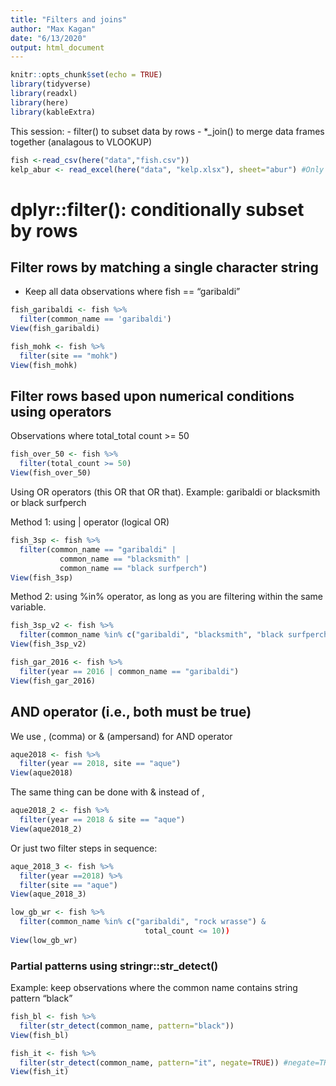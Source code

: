 ```yaml
---
title: "Filters and joins"
author: "Max Kagan"
date: "6/13/2020"
output: html_document
---
```


```r
knitr::opts_chunk$set(echo = TRUE)
library(tidyverse)
library(readxl)
library(here)
library(kableExtra)
```

This session:
- filter() to subset data by rows
- *_join() to merge data frames together (analagous to VLOOKUP)

```r
fish <-read_csv(here("data","fish.csv"))
kelp_abur <- read_excel(here("data", "kelp.xlsx"), sheet="abur") #Only read in sheet called "abur"
```

# dplyr::filter(): conditionally subset by rows

## Filter rows by matching a single character string
- Keep all data observations where fish == "garibaldi"

```r
fish_garibaldi <- fish %>%
  filter(common_name == 'garibaldi')
View(fish_garibaldi)
```

```r
fish_mohk <- fish %>%
  filter(site == "mohk")
View(fish_mohk)
```

## Filter rows based upon numerical conditions using operators

Observations where total_total count >= 50

```r
fish_over_50 <- fish %>%
  filter(total_count >= 50)
View(fish_over_50)
```

Using OR operators (this OR that OR that). Example: garibaldi or blacksmith or black surfperch

Method 1: using | operator (logical OR)

```r
fish_3sp <- fish %>%
  filter(common_name == "garibaldi" |
           common_name == "blacksmith" | 
           common_name == "black surfperch")
View(fish_3sp)
```

Method 2: using %in% operator, as long as you are filtering within the same variable. 

```r
fish_3sp_v2 <- fish %>%
  filter(common_name %in% c("garibaldi", "blacksmith", "black surfperch"))
View(fish_3sp_v2)
```

```r
fish_gar_2016 <- fish %>%
  filter(year == 2016 | common_name == "garibaldi")
View(fish_gar_2016)
```

## AND operator (i.e., both must be true)

We use , (comma) or & (ampersand) for AND operator

```r
aque2018 <- fish %>%
  filter(year == 2018, site == "aque")
View(aque2018)
```
  
The same thing can be done with & instead of ,

```r
aque2018_2 <- fish %>%
  filter(year == 2018 & site == "aque")
View(aque2018_2)
```

Or just two filter steps in sequence:

```r
aque_2018_3 <- fish %>%
  filter(year ==2018) %>%
  filter(site == "aque")
View(aque_2018_3)
```

```r
low_gb_wr <- fish %>%
  filter(common_name %in% c("garibaldi", "rock wrasse") &
                              total_count <= 10))
View(low_gb_wr)
```

### Partial patterns using stringr::str_detect()

Example: keep observations where the common name contains string pattern "black"

```r
fish_bl <- fish %>%
  filter(str_detect(common_name, pattern="black"))
View(fish_bl)
```

```r
fish_it <- fish %>%
  filter(str_detect(common_name, pattern="it", negate=TRUE)) #negate=TRUE inverts selection
View(fish_it)
```
